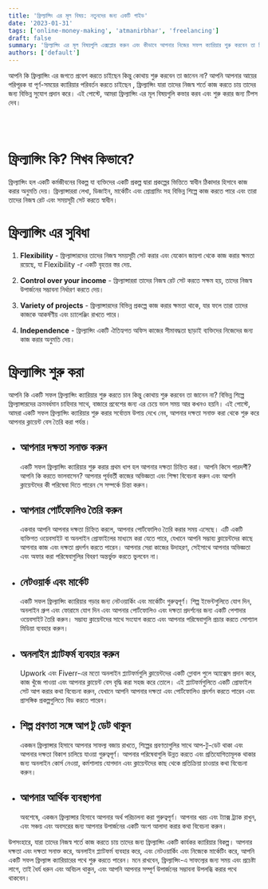 ```yaml
---
title: 'ফ্রিল্যান্সিং এর মূল বিষয়: নতুনদের জন্য একটি গাইড'
date: '2023-01-31'
tags: ['online-money-making', 'atmanirbhar', 'freelancing']
draft: false
summary: 'ফ্রিল্যান্সিং এর মূল বিষয়গুলি এক্সপ্লোর করুন এবং কীভাবে আপনার নিজের সফল ক্যারিয়ার শুরু করবেন তা শিখুন। নতুনদের জন্য একটি বর্ণনামূলক পোস্ট । আজ থেকেই শুরু!'
authors: ['default']
---
```


আপনি কি ফ্রিল্যান্সিং এর জগতে প্রবেশ করতে চাইছেন কিন্তু কোথায় শুরু করবেন তা জানেন না? আপনি আপনার আয়ের পরিপূরক বা পূর্ণ-সময়ের ক্যারিয়ার পরিবর্তন করতে চাইছেন , ফ্রিল্যান্সিং যারা তাদের নিজস্ব শর্তে কাজ করতে চায় তাদের জন্য বিভিন্ন সুযোগ প্রদান করে। এই পোস্টে, আমরা ফ্রিল্যান্সিং এর মূল বিষয়গুলি কভার করব এবং শুরু করার জন্য টিপস দেব। 

<br />
<TOCInline toc={props.toc} exclude="Overview" asDisclosure />
<br />
  
# ফ্রিল্যান্সিং কি? শিখব কিভাবে? 

ফ্রিল্যান্সিং হল একটি কর্মজীবনের বিকল্প যা ব্যক্তিদের একটি প্রকল্প দ্বারা প্রকল্পের ভিত্তিতে স্বাধীন ঠিকাদার হিসাবে কাজ করার অনুমতি দেয়। ফ্রিল্যান্সাররা লেখা, ডিজাইন, মার্কেটিং এবং প্রোগ্রামিং সহ বিভিন্ন শিল্পে কাজ করতে পারে এবং তারা তাদের নিজস্ব রেট এবং সময়সূচী সেট করতে স্বাধীন।

# ফ্রিল্যান্সিং এর সুবিধা

1.  **Flexibility** - ফ্রিল্যান্সারদের তাদের নিজস্ব সময়সূচী সেট করার এবং যেকোন জায়গা থেকে কাজ করার ক্ষমতা রয়েছে, যা Flexibility -r একটি বৃহত্তর স্তর দেয়.
    
2.  **Control over your income** - ফ্রিল্যান্সাররা তাদের নিজস্ব রেট সেট করতে সক্ষম হয়, তাদের নিজস্ব উপার্জনের সম্ভাবনা নির্ধারণ করতে দেয়।
    
3.  **Variety of projects** - ফ্রিল্যান্সারদের বিভিন্ন প্রকল্পে কাজ করার ক্ষমতা থাকে, যার ফলে তারা তাদের কাজকে আকর্ষণীয় এবং চ্যালেঞ্জিং রাখতে পারে।
    
4.  **Independence** - ফ্রিল্যান্সিং একটি ঐতিহ্যগত অফিস কাজের সীমাবদ্ধতা ছাড়াই ব্যক্তিদের নিজেদের জন্য কাজ করার অনুমতি দেয়।
    

# ফ্রিল্যান্সিং শুরু করা

আপনি কি একটি সফল ফ্রিল্যান্সিং ক্যারিয়ার শুরু করতে চান কিন্তু কোথায় শুরু করবেন তা জানেন না? বিভিন্ন শিল্পে ফ্রিল্যান্সারদের ক্রমবর্ধমান চাহিদার সাথে, বাজারে প্রবেশের জন্য এর চেয়ে ভাল সময় আর কখনও হয়নি। এই পোস্টে, আমরা একটি সফল ফ্রিল্যান্সিং ক্যারিয়ার শুরু করার সর্বোত্তম উপায় দেখে নেব, আপনার দক্ষতা সনাক্ত করা থেকে শুরু করে আপনার ক্লায়েন্ট বেস তৈরি করা পর্যন্ত।

- ##  আপনার দক্ষতা সনাক্ত করুন
    একটি সফল ফ্রিল্যান্সিং ক্যারিয়ার শুরু করার প্রথম ধাপ হল আপনার দক্ষতা চিহ্নিত করা। আপনি কিসে পারদর্শী? আপনি কি করতে ভালবাসেন? আপনার পূর্ববর্তী কাজের অভিজ্ঞতা এবং শিক্ষা বিবেচনা করুন এবং আপনি ক্লায়েন্টদের কী পরিষেবা দিতে পারেন সে সম্পর্কে চিন্তা করুন।

- ##  আপনার পোর্টফোলিও তৈরি করুন
    একবার আপনি আপনার দক্ষতা চিহ্নিত করলে, আপনার পোর্টফোলিও তৈরি করার সময় এসেছে। এটি একটি ব্যক্তিগত ওয়েবসাইট বা অনলাইন প্রোফাইলের মাধ্যমে করা যেতে পারে, যেখানে আপনি সম্ভাব্য ক্লায়েন্টদের কাছে আপনার কাজ এবং দক্ষতা প্রদর্শন করতে পারেন। আপনার সেরা কাজের উদাহরণ, সেইসাথে আপনার অভিজ্ঞতা এবং অফার করা পরিষেবাগুলির বিবরণ অন্তর্ভুক্ত করতে ভুলবেন না।

- ##  নেটওয়ার্ক এবং মার্কেট  
    একটি সফল ফ্রিল্যান্সিং ক্যারিয়ার গড়ার জন্য নেটওয়ার্কিং এবং মার্কেটিং গুরুত্বপূর্ণ। শিল্প ইভেন্টগুলিতে যোগ দিন, অনলাইন গ্রুপ এবং ফোরামে যোগ দিন এবং আপনার পোর্টফোলিও এবং দক্ষতা প্রদর্শনের জন্য একটি পেশাদার ওয়েবসাইট তৈরি করুন। সম্ভাব্য ক্লায়েন্টদের সাথে সংযোগ করতে এবং আপনার পরিষেবাগুলি প্রচার করতে সোশ্যাল মিডিয়া ব্যবহার করুন।

- ##  অনলাইন প্ল্যাটফর্ম ব্যবহার করুন
    Upwork এবং Fiverr-এর মতো অনলাইন প্ল্যাটফর্মগুলি ক্লায়েন্টদের একটি গ্লোবাল পুলে অ্যাক্সেস প্রদান করে, কাজ খুঁজে পাওয়া এবং আপনার ক্লায়েন্ট বেস বৃদ্ধি করা সহজ করে তোলে। এই প্ল্যাটফর্মগুলিতে একটি প্রোফাইল সেট আপ করার কথা বিবেচনা করুন, যেখানে আপনি আপনার দক্ষতা এবং পোর্টফোলিও প্রদর্শন করতে পারেন এবং প্রাসঙ্গিক প্রকল্পগুলিতে বিড করতে পারেন।

- ##  শিল্প প্রবণতা সঙ্গে আপ টু ডেট থাকুন
    একজন ফ্রিল্যান্সার হিসাবে আপনার সাফল্য বজায় রাখতে, শিল্পের প্রবণতাগুলির সাথে আপ-টু-ডেট থাকা এবং আপনার দক্ষতা বিকাশ চালিয়ে যাওয়া গুরুত্বপূর্ণ। আপনার পরিষেবাগুলি উন্নত করতে এবং প্রতিযোগিতামূলক থাকার জন্য অনলাইন কোর্স নেওয়া, কর্মশালায় যোগদান এবং ক্লায়েন্টদের কাছ থেকে প্রতিক্রিয়া চাওয়ার কথা বিবেচনা করুন।

- ##  আপনার আর্থিক ব্যবস্থাপনা
    অবশেষে, একজন ফ্রিল্যান্সার হিসাবে আপনার অর্থ পরিচালনা করা গুরুত্বপূর্ণ। আপনার খরচ এবং ট্যাক্স ট্র্যাক রাখুন, এবং সঞ্চয় এবং অবসরের জন্য আপনার উপার্জনের একটি অংশ আলাদা করার কথা বিবেচনা করুন।    

উপসংহারে, যারা তাদের নিজস্ব শর্তে কাজ করতে চায় তাদের জন্য ফ্রিল্যান্সিং একটি কার্যকর ক্যারিয়ার বিকল্প। আপনার দক্ষতা এবং দক্ষতা সনাক্ত করে, অনলাইন প্ল্যাটফর্ম ব্যবহার করে, এবং নেটওয়ার্কিং এবং নিজেকে মার্কেটিং করে, আপনি একটি সফল ফ্রিল্যান্স ক্যারিয়ারের পথে শুরু করতে পারেন। মনে রাখবেন, ফ্রিল্যান্সিং-এ সাফল্যের জন্য সময় এবং প্রচেষ্টা লাগে, তাই ধৈর্য ধরুন এবং অবিচল থাকুন, এবং আপনি আপনার সম্পূর্ণ উপার্জনের সম্ভাবনা উপলব্ধি করার পথে থাকবেন।